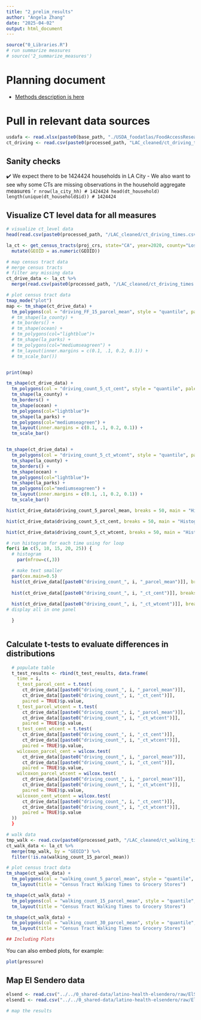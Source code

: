 ```yaml
---
title: "2_prelim_results"
author: "Angela Zhang"
date: "2025-04-02"
output: html_document
---
```


```r
source("0_Libraries.R")
# run summarize measures
# source('2_summarize_measures')
```
# Planning document
- [Methods description is here](https://docs.google.com/document/d/1rAyl0qsaWPcxM4E1X8-hP70vpzbPF7CYUYRq4pbERDM/edit?tab=t.0)

# Pull in relevant data sources
```r

usdafa <- read.xlsx(paste0(base_path, "./USDA_foodatlas/FoodAccessResearchAtlasData2019.xlsx"))
ct_driving <- read.csv(paste0(processed_path, "LAC_cleaned/ct_driving_times.csv"))


```


## Sanity checks
✔️ We expect there to be 1424424 households in LA City
- We also want to see why some CTs are missing observations in the household aggregate measures
````r
nrow(la_city_hh) # 1424424
head(dt_household) 
length(unique(dt_household$id)) # 1424424
```


## Visualize CT level data for all measures

```r
# visualize ct_level data
head(read.csv(paste0(processed_path, "/LAC_cleaned/ct_driving_times.csv"))) 

la_ct <- get_census_tracts(proj_crs, state="CA", year=2020, county="Los Angeles") %>%
  mutate(GEOID = as.numeric(GEOID)) 

# map census tract data 
# merge census tracts
# filter any missing data
ct_drive_data <- la_ct %>%
  merge(read.csv(paste0(processed_path, "/LAC_cleaned/ct_driving_times.csv")) , by = "GEOID")

# plot census tract data
tmap_mode("plot")
map <- tm_shape(ct_drive_data) +
  tm_polygons(col = "driving_FF_15_parcel_mean", style = "quantile", palette = "Blues") #+
  # tm_shape(la_county) +
  # tm_borders() +
  # tm_shape(ocean) +
  # tm_polygons(col="lightblue")+
  # tm_shape(la_parks) +
  # tm_polygons(col="mediumseagreen") +
  # tm_layout(inner.margins = c(0.1, .1, 0.2, 0.1)) +
  # tm_scale_bar())


print(map)

```

```r

tm_shape(ct_drive_data) +
  tm_polygons(col = "driving_count_5_ct_cent", style = "quantile", palette = "Blues")  +
  tm_shape(la_county) +
  tm_borders() +
  tm_shape(ocean) +
  tm_polygons(col="lightblue")+
  tm_shape(la_parks) +
  tm_polygons(col="mediumseagreen") +
  tm_layout(inner.margins = c(0.1, .1, 0.2, 0.1)) +
  tm_scale_bar()


tm_shape(ct_drive_data) +
  tm_polygons(col = "driving_count_5_ct_wtcent", style = "quantile", palette = "Blues") +
  tm_shape(la_county) +
  tm_borders() +
  tm_shape(ocean) +
  tm_polygons(col="lightblue")+
  tm_shape(la_parks) +
  tm_polygons(col="mediumseagreen") +
  tm_layout(inner.margins = c(0.1, .1, 0.2, 0.1)) +
  tm_scale_bar()


```

```r

hist(ct_drive_data$driving_count_5_parcel_mean, breaks = 50, main = "Histogram", xlab = "Markets with 5 minutes driving time", col = "lightblue")

hist(ct_drive_data$driving_count_5_ct_cent, breaks = 50, main = "Histogram", xlab = "Markets with 5 minutes driving time", col = "lightblue")

hist(ct_drive_data$driving_count_5_ct_wtcent, breaks = 50, main = "Histogram", xlab = "Markets with 5 minutes driving time", col = "lightblue")

# run histogram for each time using for loop
for(i in c(5, 10, 15, 20, 25)) {
  # histogram
    par(mfrow=c(,3))

  # make text smaller
  par(cex.main=0.5)
  hist(ct_drive_data[[paste0("driving_count_", i, "_parcel_mean")]], breaks = 50, main = paste0("Histogram of Markets with ", i, " minutes driving time"), col = "lightblue")
  
  hist(ct_drive_data[[paste0("driving_count_", i, "_ct_cent")]], breaks = 50, main = paste0("Histogram of Markets with ", i, " minutes driving time"), col = "lightblue")
  
  hist(ct_drive_data[[paste0("driving_count_", i, "_ct_wtcent")]], breaks = 50, main = paste0("Histogram of Markets with ", i, " minutes driving time"), col = "lightblue")
# display all in one panel

  }

```

```r



```


## Calculate t-tests to evaluate differences in distributions

```r
  # populate table
  t_test_results <- rbind(t_test_results, data.frame(
    time = i,
    t_test_parcel_cent = t.test(
      ct_drive_data[[paste0("driving_count_", i, "_parcel_mean")]], 
      ct_drive_data[[paste0("driving_count_", i, "_ct_cent")]], 
      paired = TRUE)$p.value,
    t_test_parcel_wtcent = t.test(
      ct_drive_data[[paste0("driving_count_", i, "_parcel_mean")]], 
      ct_drive_data[[paste0("driving_count_", i, "_ct_wtcent")]], 
      paired = TRUE)$p.value,
    t_test_cent_wtcent = t.test(
      ct_drive_data[[paste0("driving_count_", i, "_ct_cent")]], 
      ct_drive_data[[paste0("driving_count_", i, "_ct_wtcent")]], 
      paired = TRUE)$p.value,
    wilcoxon_parcel_cent = wilcox.test(
      ct_drive_data[[paste0("driving_count_", i, "_parcel_mean")]], 
      ct_drive_data[[paste0("driving_count_", i, "_ct_cent")]], 
      paired = TRUE)$p.value,
    wilcoxon_parcel_wtcent = wilcox.test(
      ct_drive_data[[paste0("driving_count_", i, "_parcel_mean")]], 
      ct_drive_data[[paste0("driving_count_", i, "_ct_wtcent")]], 
      paired = TRUE)$p.value,
    wilcoxon_cent_wtcent = wilcox.test(
      ct_drive_data[[paste0("driving_count_", i, "_ct_cent")]], 
      ct_drive_data[[paste0("driving_count_", i, "_ct_wtcent")]], 
      paired = TRUE)$p.value
  ))
  }
```

```r
# walk data
tmp_walk <- read.csv(paste0(processed_path, "/LAC_cleaned/ct_walking_times.csv")) 
ct_walk_data <- la_ct %>%
  merge(tmp_walk, by = "GEOID") %>%
  filter(!is.na(walking_count_15_parcel_mean)) 

# plot census tract data
tm_shape(ct_walk_data) +
  tm_polygons(col = "walking_count_5_parcel_mean", style = "quantile", palette = "Blues") +
  tm_layout(title = "Census Tract Walking Times to Grocery Stores")

tm_shape(ct_walk_data) +
  tm_polygons(col = "walking_count_15_parcel_mean", style = "quantile", palette = "Blues") +
  tm_layout(title = "Census Tract Walking Times to Grocery Stores")

tm_shape(ct_walk_data) +
  tm_polygons(col = "walking_count_30_parcel_mean", style = "quantile", palette = "Blues") +
  tm_layout(title = "Census Tract Walking Times to Grocery Stores")

## Including Plots
```
You can also embed plots, for example:

```r
plot(pressure)
```

## Map El Sendero data 
```r
elsend <- read.csv("../../0_shared-data/latino-health-elsendero/raw/ElSenderoPathwaysToH_DATA_LABELS_2025-04-22_1153.csv")
elsend1 <- read.csv("../../0_shared-data/latino-health-elsendero/raw/ElSenderoPathwaysToH_DATA_LABELS_2025-04-22_1154.csv")

# map the results




```


